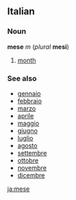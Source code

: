 ==Italian==
===Noun===
'''mese''' ''m'' (''plural'' '''mesi''')

#[[month]]

===See also===
*[[gennaio]]
*[[febbraio]]
*[[marzo]]
*[[aprile]]
*[[maggio]]
*[[giugno]]
*[[luglio]]
*[[agosto]]
*[[settembre]]
*[[ottobre]]
*[[novembre]]
*[[dicembre]]
[[ja:mese]]